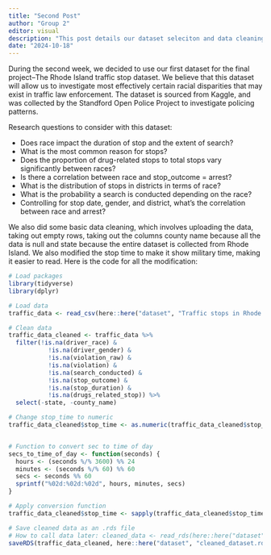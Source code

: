 ```yaml
---
title: "Second Post"
author: "Group 2"
editor: visual
description: "This post details our dataset seleciton and data cleaning"
date: "2024-10-18"
---
```


During the second week, we decided to use our first dataset for the final project–The Rhode Island traffic stop dataset. We believe that this dataset will allow us to investigate most effectively certain racial disparities that may exist in traffic law enforcement. The dataset is sourced from Kaggle, and was collected by the Standford Open Police Project to investigate policing patterns.

Research questions to consider with this dataset:

-   Does race impact the duration of stop and the extent of search?
-   What is the most common reason for stops?
-   Does the proportion of drug-related stops to total stops vary significantly between races? 
-   Is there a correlation between race and stop_outcome = arrest?
-   What is the distribution of stops in districts in terms of race?
-   What is the probability a search is conducted depending on the race?
-   Controlling for stop date, gender, and district, what’s the correlation between race and arrest?

We also did some basic data cleaning, which involves uploading the data, taking out empty rows, taking out the columns county name because all the data is null and state because the entire dataset is collected from Rhode Island. We also modified the stop time to make it show military time, making it easier to read. Here is the code for all the modification:

```r
# Load packages
library(tidyverse)
library(dplyr)

# Load data
traffic_data <- read_csv(here::here("dataset", "Traffic stops in Rhode Island.csv"))

# Clean data
traffic_data_cleaned <- traffic_data %>%
  filter(!is.na(driver_race) & 
           !is.na(driver_gender) & 
           !is.na(violation_raw) & 
           !is.na(violation) & 
           !is.na(search_conducted) & 
           !is.na(stop_outcome) & 
           !is.na(stop_duration) & 
           !is.na(drugs_related_stop)) %>%
  select(-state, -county_name)

# Change stop_time to numeric
traffic_data_cleaned$stop_time <- as.numeric(traffic_data_cleaned$stop_time)


# Function to convert sec to time of day
secs_to_time_of_day <- function(seconds) {
  hours <- (seconds %/% 3600) %% 24
  minutes <- (seconds %/% 60) %% 60
  secs <- seconds %% 60
  sprintf("%02d:%02d:%02d", hours, minutes, secs)
}

# Apply conversion function
traffic_data_cleaned$stop_time <- sapply(traffic_data_cleaned$stop_time, secs_to_time_of_day)

# Save cleaned data as an .rds file
# How to call data later: cleaned_data <- read_rds(here::here("dataset", "cleaned_dataset.rds"))
saveRDS(traffic_data_cleaned, here::here("dataset", "cleaned_dataset.rds"))

```
